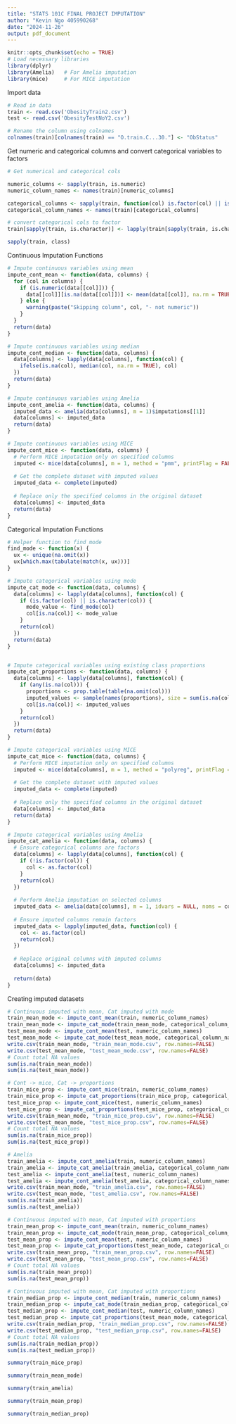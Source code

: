 ---
title: "STATS 101C FINAL PROJECT IMPUTATION"
author: "Kevin Ngo 405990268"
date: "2024-11-26"
output: pdf_document
---

```{r setup, include=FALSE}
knitr::opts_chunk$set(echo = TRUE)
# Load necessary libraries
library(dplyr)
library(Amelia)   # For Amelia imputation
library(mice)     # For MICE imputation
```

Import data
```{r}
# Read in data
train <- read.csv('ObesityTrain2.csv')
test <- read.csv('ObesityTestNoY2.csv')

# Rename the column using colnames
colnames(train)[colnames(train) == "O.train.C...30."] <- "ObStatus"
```

Get numeric and categorical columns and convert categorical variables to factors
```{r}
# Get numerical and categorical cols

numeric_columns <- sapply(train, is.numeric)
numeric_column_names <- names(train)[numeric_columns]

categorical_columns <- sapply(train, function(col) is.factor(col) || is.character(col))
categorical_column_names <- names(train)[categorical_columns]

# convert categorical cols to factor
train[sapply(train, is.character)] <- lapply(train[sapply(train, is.character)], as.factor)

sapply(train, class)

```
Continuous Imputation Functions
```{r}
# Impute continuous variables using mean
impute_cont_mean <- function(data, columns) {
  for (col in columns) {
    if (is.numeric(data[[col]])) {
      data[[col]][is.na(data[[col]])] <- mean(data[[col]], na.rm = TRUE)
    } else {
      warning(paste("Skipping column", col, "- not numeric"))
    }
  }
  return(data)
}

# Impute continuous variables using median
impute_cont_median <- function(data, columns) {
  data[columns] <- lapply(data[columns], function(col) {
    ifelse(is.na(col), median(col, na.rm = TRUE), col)
  })
  return(data)
}

# Impute continuous variables using Amelia
impute_cont_amelia <- function(data, columns) {
  imputed_data <- amelia(data[columns], m = 1)$imputations[[1]]
  data[columns] <- imputed_data
  return(data)
}

# Impute continuous variables using MICE
impute_cont_mice <- function(data, columns) {
  # Perform MICE imputation only on specified columns
  imputed <- mice(data[columns], m = 1, method = "pmm", printFlag = FALSE)
  
  # Get the complete dataset with imputed values
  imputed_data <- complete(imputed)
  
  # Replace only the specified columns in the original dataset
  data[columns] <- imputed_data
  return(data)
}


```

Categorical Imputation Functions
```{r}
# Helper function to find mode
find_mode <- function(x) {
  ux <- unique(na.omit(x))
  ux[which.max(tabulate(match(x, ux)))]
}

# Impute categorical variables using mode
impute_cat_mode <- function(data, columns) {
  data[columns] <- lapply(data[columns], function(col) {
    if (is.factor(col) || is.character(col)) {
      mode_value <- find_mode(col)
      col[is.na(col)] <- mode_value
    }
    return(col)
  })
  return(data)
}


# Impute categorical variables using existing class proportions
impute_cat_proportions <- function(data, columns) {
  data[columns] <- lapply(data[columns], function(col) {
    if (any(is.na(col))) {
      proportions <- prop.table(table(na.omit(col)))
      imputed_values <- sample(names(proportions), size = sum(is.na(col)), replace = TRUE, prob = proportions)
      col[is.na(col)] <- imputed_values
    }
    return(col)
  })
  return(data)
}

# Impute categorical variables using MICE
impute_cat_mice <- function(data, columns) {
  # Perform MICE imputation only on specified columns
  imputed <- mice(data[columns], m = 1, method = "polyreg", printFlag = FALSE)
  
  # Get the complete dataset with imputed values
  imputed_data <- complete(imputed)
  
  # Replace only the specified columns in the original dataset
  data[columns] <- imputed_data
  return(data)
}

# Impute categorical variables using Amelia
impute_cat_amelia <- function(data, columns) {
  # Ensure categorical columns are factors
  data[columns] <- lapply(data[columns], function(col) {
    if (!is.factor(col)) {
      col <- as.factor(col)
    }
    return(col)
  })
  
  # Perform Amelia imputation on selected columns
  imputed_data <- amelia(data[columns], m = 1, idvars = NULL, noms = columns)$imputations[[1]]
  
  # Ensure imputed columns remain factors
  imputed_data <- lapply(imputed_data, function(col) {
    col <- as.factor(col)
    return(col)
  })
  
  # Replace original columns with imputed columns
  data[columns] <- imputed_data
  
  return(data)
}


```

Creating imputed datasets
```{r}
# Continuous imputed with mean, Cat imputed with mode
train_mean_mode <- impute_cont_mean(train, numeric_column_names)
train_mean_mode <- impute_cat_mode(train_mean_mode, categorical_column_names)
test_mean_mode <- impute_cont_mean(test, numeric_column_names)
test_mean_mode <- impute_cat_mode(test_mean_mode, categorical_column_names[categorical_column_names != 'ObStatus'])
write.csv(train_mean_mode, "train_mean_mode.csv", row.names=FALSE)
write.csv(test_mean_mode, "test_mean_mode.csv", row.names=FALSE)
# Count total NA values
sum(is.na(train_mean_mode))
sum(is.na(test_mean_mode))
```

```{r}
# Cont -> mice, Cat -> proportions
train_mice_prop <- impute_cont_mice(train, numeric_column_names)
train_mice_prop <- impute_cat_proportions(train_mice_prop, categorical_column_names)
test_mice_prop <- impute_cont_mice(test, numeric_column_names)
test_mice_prop <- impute_cat_proportions(test_mice_prop, categorical_column_names[categorical_column_names != 'ObStatus'])
write.csv(train_mean_mode, "train_mice_prop.csv", row.names=FALSE)
write.csv(test_mean_mode, "test_mice_prop.csv", row.names=FALSE)
# Count total NA values
sum(is.na(train_mice_prop))
sum(is.na(test_mice_prop))
```
```{r}
# Amelia
train_amelia <- impute_cont_amelia(train, numeric_column_names)
train_amelia <- impute_cat_amelia(train_amelia, categorical_column_names)
test_amelia <- impute_cont_amelia(test, numeric_column_names)
test_amelia <- impute_cont_amelia(test_amelia, categorical_column_names[categorical_column_names != 'ObStatus'])
write.csv(train_mean_mode, "train_amelia.csv", row.names=FALSE)
write.csv(test_mean_mode, "test_amelia.csv", row.names=FALSE)
sum(is.na(train_amelia))
sum(is.na(test_amelia))
```

```{r}
# Continuous imputed with mean, Cat imputed with proportions
train_mean_prop <- impute_cont_mean(train, numeric_column_names)
train_mean_prop <- impute_cat_mode(train_mean_prop, categorical_column_names)
test_mean_prop <- impute_cont_mean(test, numeric_column_names)
test_mean_prop <- impute_cat_proportions(test_mean_mode, categorical_column_names[categorical_column_names != 'ObStatus'])
write.csv(train_mean_prop, "train_mean_prop.csv", row.names=FALSE)
write.csv(test_mean_prop, "test_mean_prop.csv", row.names=FALSE)
# Count total NA values
sum(is.na(train_mean_prop))
sum(is.na(test_mean_prop))
```

```{r}
# Continuous imputed with mean, Cat imputed with proportions
train_median_prop <- impute_cont_median(train, numeric_column_names)
train_median_prop <- impute_cat_mode(train_median_prop, categorical_column_names)
test_median_prop <- impute_cont_median(test, numeric_column_names)
test_median_prop <- impute_cat_proportions(test_mean_mode, categorical_column_names[categorical_column_names != 'ObStatus'])
write.csv(train_median_prop, "train_median_prop.csv", row.names=FALSE)
write.csv(test_median_prop, "test_median_prop.csv", row.names=FALSE)
# Count total NA values
sum(is.na(train_median_prop))
sum(is.na(test_median_prop))
```


```{r}
summary(train_mice_prop)
```
```{r}
summary(train_mean_mode)
```
```{r}
summary(train_amelia)
```
```{r}
summary(train_mean_prop)
```

```{r}
summary(train_median_prop)
```











